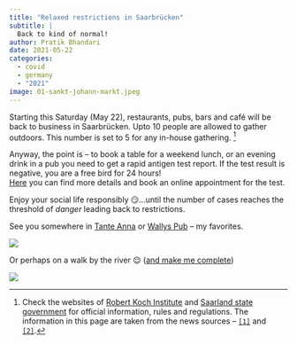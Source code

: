 ```yaml
---
title: "Relaxed restrictions in Saarbrücken"
subtitle: |
  Back to kind of normal!
author: Pratik Bhandari
date: 2021-05-22
categories:
  - covid
  - germany
  - "2021"
image: 01-sankt-johann-markt.jpeg
---
```


<!-- Hiding the preview. -->

Starting this Saturday (May 22), restaurants, pubs, bars and café will be back to business in Saarbrücken. Upto 10 people are allowed to gather outdoors. This number is set to 5 for any in-house gathering.
^[Check the websites of [Robert Koch Institute](https://www.rki.de/DE/Content/InfAZ/N/Neuartiges_Coronavirus/nCoV_node.html;jsessionid=E1A7C79F0AE54D3C150C23C38606E95B.internet102) and [Saarland state government](https://www.saarland.de/DE/portale/corona/home/home_node.html) for official information, rules and regulations. The information in this page are taken from the news sources -- [`[1]`](https://www.sr.de/sr/home/nachrichten/politik_wirtschaft/coronaregeln_saarlandmodell_bundesnotbremse_100.html) and [`[2]`](https://www.sr.de/sr/home/nachrichten/politik_wirtschaft/coronaregeln_saarlandmodell_bundesnotbremse_100.html).]

Anyway, the point is -- to book a table for a weekend lunch, or an evening drink in a pub you need to get a rapid antigen test report. If the test result is negative, you are a free bird for 24 hours!\
[Here](https://saarland-schnelltest.de) you can find more details and book an online appointment for the test.

<p> <!--Just don't get drunk and make noise out in my neighborhood &#128521;-->Enjoy your social life responsibly &#x1F60F;...until the number of cases reaches the threshold of _danger_ leading back to restrictions. </p>

See you somewhere in [Tante Anna](https://www.google.com/maps/place/Gastst%C3%A4tte+Tante+Anna/@49.2324397,6.995924,17z/data=!3m2!4b1!5s0x4795b41dabb2173d:0x88f91938815edbc5!4m5!3m4!1s0x4795b41daaf38ef9:0x9e6b420d8f989f9!8m2!3d49.2324362!4d6.998118) or [Wallys Pub](https://www.google.com/maps/place/Wallys+Irish+Pub/@49.2334069,6.9945207,17z/data=!3m2!4b1!5s0x4795b41d143479dd:0x6afd2abef63b450d!4m5!3m4!1s0x4795b41d15008d89:0x584448474b7c2732!8m2!3d49.2334069!4d6.9967094) -- my favorites.

![](01-sankt-johann-markt.jpeg){fig-align="center"}

<p> Or perhaps on a walk by the river 😌 ([and make me complete](https://youtu.be/Oextk-If8HQ?t=44))</p>

![](02-saar-river.jpeg){fig-align="center"}

